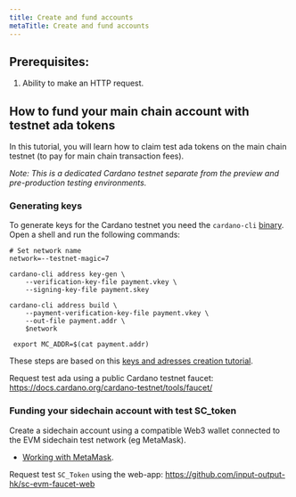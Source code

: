 ```yaml
---
title: Create and fund accounts
metaTitle: Create and fund accounts
---
```


## Prerequisites:

1. Ability to make an HTTP request.

## How to fund your main chain account with testnet ada tokens

In this tutorial, you will learn how to claim test ada tokens on the main chain testnet (to pay for main chain transaction fees).

*Note: This is a dedicated Cardano testnet separate from the preview and pre-production testing environments.*

### Generating keys

To generate keys for the Cardano testnet you need the `cardano-cli` [binary](https://github.com/input-output-hk/cardano-node/releases/).
Open a shell and run the following commands:

```shell
# Set network name
network=--testnet-magic=7

cardano-cli address key-gen \
    --verification-key-file payment.vkey \
    --signing-key-file payment.skey

cardano-cli address build \
    --payment-verification-key-file payment.vkey \
    --out-file payment.addr \
    $network

 export MC_ADDR=$(cat payment.addr)
```

These steps are based on this [keys and adresses creation tutorial](https://github.com/input-output-hk/cardano-node-wiki/blob/main/docs/stake-pool-operations/3_keys_and_addresses.md).

Request test ada using a public Cardano testnet faucet: https://docs.cardano.org/cardano-testnet/tools/faucet/

### Funding your sidechain account with test SC_token

Create a sidechain account using a compatible Web3 wallet connected to the EVM sidechain test network (eg MetaMask).

- [Working with MetaMask](/cardano-sidechains/proof-of-concept-evm-sidechain/metamask/).

Request test `SC_Token` using the web-app: https://github.com/input-output-hk/sc-evm-faucet-web
